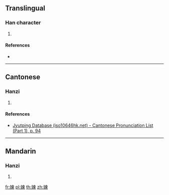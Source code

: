==Translingual==

===Han character===
{{Han char|rn=38|rad=女|as=09|sn=12|four=|canj=VDWF|ids=⿰女柬}}

# {{defn|Han|sort=女09}}

====References====
* {{Han ref|kx=0267.210|dkj=06526|hdz=21064.080|uh=5AA1|ud=23201}}

----

==Cantonese==

===Hanzi===
{{yue-hanzi|jyut=[[lin6]]|y=lin6}}

# {{defn|lang=yue|sort=女09}}

====References====
* [http://www.iso10646hk.net/jp/document/download.jsp Jyutping Database (iso10646hk.net) - Cantonese Pronunciation List (Part 1), p. 94]

----

==Mandarin==

===Hanzi===
{{cmn-hanzi|pin=[[liàn]] ([[lian4]]), [[yú]] ([[yu2]])|wg=lien<sup>4</sup>, yü<sup>2</sup>}}

# {{defn|lang=cmn|sort=女09}}

[[fr:媡]]
[[pl:媡]]
[[th:媡]]
[[zh:媡]]